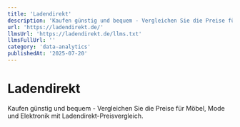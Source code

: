 ```yaml
---
title: 'Ladendirekt'
description: 'Kaufen günstig und bequem - Vergleichen Sie die Preise für Möbel, Mode und Elektronik mit Ladendirekt-Preisvergleich.'
url: 'https://ladendirekt.de/'
llmsUrl: 'https://ladendirekt.de/llms.txt'
llmsFullUrl: ''
category: 'data-analytics'
publishedAt: '2025-07-20'
---
```


# Ladendirekt

Kaufen günstig und bequem - Vergleichen Sie die Preise für Möbel, Mode und Elektronik mit Ladendirekt-Preisvergleich.
